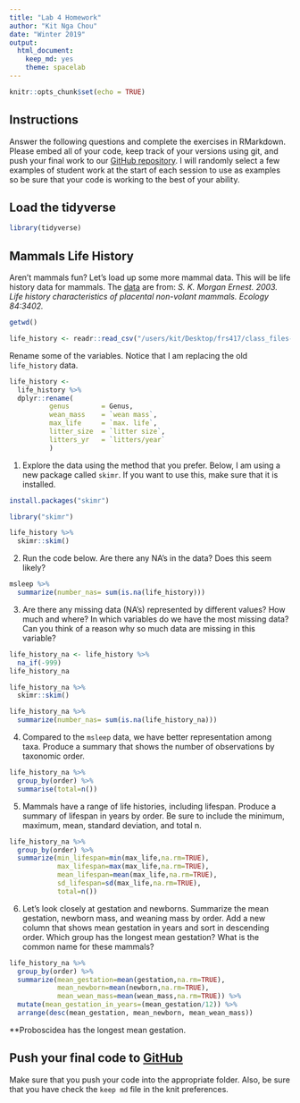 ```yaml
---
title: "Lab 4 Homework"
author: "Kit Nga Chou"
date: "Winter 2019"
output:
  html_document:
    keep_md: yes
    theme: spacelab
---
```


```r
knitr::opts_chunk$set(echo = TRUE)
```

## Instructions
Answer the following questions and complete the exercises in RMarkdown. Please embed all of your code, keep track of your versions using git, and push your final work to our [GitHub repository](https://github.com/FRS417-DataScienceBiologists). I will randomly select a few examples of student work at the start of each session to use as examples so be sure that your code is working to the best of your ability.

## Load the tidyverse
```r
library(tidyverse)
```

## Mammals Life History
Aren't mammals fun? Let's load up some more mammal data. This will be life history data for mammals. The [data](http://esapubs.org/archive/ecol/E084/093/) are from: *S. K. Morgan Ernest. 2003. Life history characteristics of placental non-volant mammals. Ecology 84:3402.*  

```r
getwd()
```


```r
life_history <- readr::read_csv("/users/kit/Desktop/frs417/class_files-master 5/mammal_lifehistories_v2.csv")
```

Rename some of the variables. Notice that I am replacing the old `life_history` data.
```r
life_history <- 
  life_history %>% 
  dplyr::rename(
          genus        = Genus,
          wean_mass    = `wean mass`,
          max_life     = `max. life`,
          litter_size  = `litter size`,
          litters_yr   = `litters/year`
          )
```

1. Explore the data using the method that you prefer. Below, I am using a new package called `skimr`. If you want to use this, make sure that it is installed.
```r
install.packages("skimr")
```

```r
library("skimr")
```

```r
life_history %>% 
  skimr::skim()
```

2. Run the code below. Are there any NA's in the data? Does this seem likely?
```r
msleep %>% 
  summarize(number_nas= sum(is.na(life_history)))
```

3. Are there any missing data (NA's) represented by different values? How much and where? In which variables do we have the most missing data? Can you think of a reason why so much data are missing in this variable?
```r
life_history_na <- life_history %>% 
  na_if(-999)
life_history_na
```
```r
life_history_na %>% 
  skimr::skim()
```
```r
life_history_na %>% 
  summarize(number_nas= sum(is.na(life_history_na)))
```



4. Compared to the `msleep` data, we have better representation among taxa. Produce a summary that shows the number of observations by taxonomic order.
```r
life_history_na %>% 
  group_by(order) %>% 
  summarise(total=n())
```


5. Mammals have a range of life histories, including lifespan. Produce a summary of lifespan in years by order. Be sure to include the minimum, maximum, mean, standard deviation, and total n.
```r
life_history_na %>% 
  group_by(order) %>% 
  summarize(min_lifespan=min(max_life,na.rm=TRUE),
            max_lifespan=max(max_life,na.rm=TRUE),
            mean_lifespan=mean(max_life,na.rm=TRUE),
            sd_lifespan=sd(max_life,na.rm=TRUE),
            total=n())
```


6. Let's look closely at gestation and newborns. Summarize the mean gestation, newborn mass, and weaning mass by order. Add a new column that shows mean gestation in years and sort in descending order. Which group has the longest mean gestation? What is the common name for these mammals?
```r
life_history_na %>% 
  group_by(order) %>% 
  summarize(mean_gestation=mean(gestation,na.rm=TRUE),
            mean_newborn=mean(newborn,na.rm=TRUE),
            mean_wean_mass=mean(wean_mass,na.rm=TRUE)) %>% 
  mutate(mean_gestation_in_years=(mean_gestation/12)) %>% 
  arrange(desc(mean_gestation, mean_newborn, mean_wean_mass))
```
**Proboscidea has the longest mean gestation.

## Push your final code to [GitHub](https://github.com/FRS417-DataScienceBiologists)
Make sure that you push your code into the appropriate folder. Also, be sure that you have check the `keep md` file in the knit preferences.



